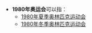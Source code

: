 * '''1980年奥运会'''可以指：
** [[1980年夏季奥林匹克运动会|1980年夏季奥林匹克运动会]]
** [[1980年冬季奥林匹克运动会|1980年冬季奥林匹克运动会]]

{{消歧义|Cat=奥运会消歧义}}